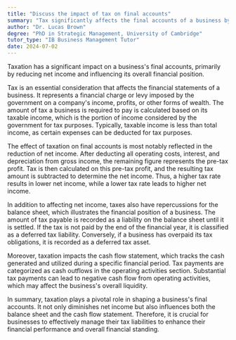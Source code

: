 ```yaml
---
title: "Discuss the impact of tax on final accounts"
summary: "Tax significantly affects the final accounts of a business by reducing its net income and impacting its financial position."
author: "Dr. Lucas Brown"
degree: "PhD in Strategic Management, University of Cambridge"
tutor_type: "IB Business Management Tutor"
date: 2024-07-02
---
```


Taxation has a significant impact on a business's final accounts, primarily by reducing net income and influencing its overall financial position.

Tax is an essential consideration that affects the financial statements of a business. It represents a financial charge or levy imposed by the government on a company's income, profits, or other forms of wealth. The amount of tax a business is required to pay is calculated based on its taxable income, which is the portion of income considered by the government for tax purposes. Typically, taxable income is less than total income, as certain expenses can be deducted for tax purposes.

The effect of taxation on final accounts is most notably reflected in the reduction of net income. After deducting all operating costs, interest, and depreciation from gross income, the remaining figure represents the pre-tax profit. Tax is then calculated on this pre-tax profit, and the resulting tax amount is subtracted to determine the net income. Thus, a higher tax rate results in lower net income, while a lower tax rate leads to higher net income.

In addition to affecting net income, taxes also have repercussions for the balance sheet, which illustrates the financial position of a business. The amount of tax payable is recorded as a liability on the balance sheet until it is settled. If the tax is not paid by the end of the financial year, it is classified as a deferred tax liability. Conversely, if a business has overpaid its tax obligations, it is recorded as a deferred tax asset.

Moreover, taxation impacts the cash flow statement, which tracks the cash generated and utilized during a specific financial period. Tax payments are categorized as cash outflows in the operating activities section. Substantial tax payments can lead to negative cash flow from operating activities, which may affect the business's overall liquidity.

In summary, taxation plays a pivotal role in shaping a business's final accounts. It not only diminishes net income but also influences both the balance sheet and the cash flow statement. Therefore, it is crucial for businesses to effectively manage their tax liabilities to enhance their financial performance and overall financial standing.
    